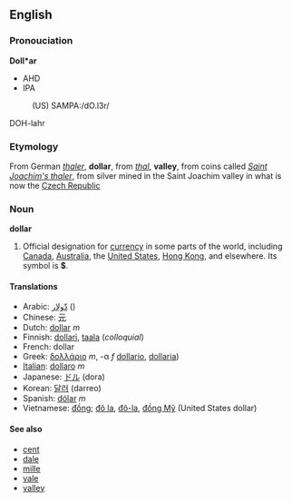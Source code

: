 ==English==

=== Pronouciation ===
'''Doll*ar'''
*AHD
*IPA
:(US) SAMPA:/dO.l3r/
DOH-lahr

===Etymology===
From German ''[[thaler]]'', '''dollar''', from ''[[thal]]'', '''valley''', from coins called ''[[Saint Joachim's thaler]]'', from silver mined in the Saint Joachim valley in what is now the [[Czech Republic]]

=== Noun ===
'''dollar'''

#Official designation for [[currency]] in some parts of the world, including [[Canada]], [[Australia]], the [[United States]], [[Hong Kong]], and elsewhere.  Its symbol is '''$'''.

====Translations====

*Arabic: [[دّولار]] ()
*Chinese: [[元]] 
*Dutch: [[dollar]] ''m''
*Finnish: [[dollari]], [[taala]] (''colloquial'')
*French: dollar
*Greek:  [[δολλάριο]] ''m'', -α ''f'' [[dollario]], [[dollaria]])
*[[Italian]]: [[dollaro]] ''m''
*Japanese: [[ドル]] (dora)
*Korean: [[달러]] (darreo)
*Spanish: [[dólar]] ''m''
*Vietnamese: [[Đồng|đồng]]; [[Đô la|đô la]], [[Đô-la|đô-la]], [[Đồng Mỹ|đồng Mỹ]] (United States dollar)

====See also====
*[[cent]]
*[[dale]]
*[[mille]]
*[[vale]]
*[[valley]]